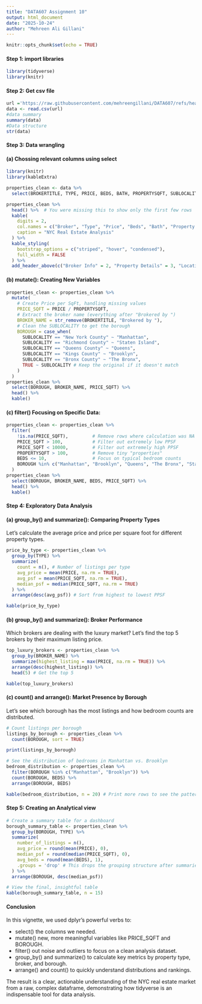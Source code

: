 ```yaml
---
title: "DATA607 Assignment 10"
output: html_document
date: "2025-10-24"
author: "Mehreen Ali Gillani"
---
```


```r
knitr::opts_chunk$set(echo = TRUE)
```

####  Step 1: import libraries
```r
library(tidyverse)
library(knitr)
```

####  Step 2: Get csv file
```r
url ='https://raw.githubusercontent.com/mehreengillani/DATA607/refs/heads/main/NY-House-Dataset.csv'
data <- read.csv(url)
#data summary
summary(data)
#Data structure
str(data)

```

####  Step 3: Data wrangling 
####  (a) Chossing relevant columns using select

```r
library(knitr)
library(kableExtra)

properties_clean <- data %>%
  select(BROKERTITLE, TYPE, PRICE, BEDS, BATH, PROPERTYSQFT, SUBLOCALITY)

properties_clean %>%
  head() %>%  # You were missing this to show only the first few rows
  kable(
    digits = 2,
    col.names = c("Broker", "Type", "Price", "Beds", "Bath", "Property SqFt", "Sublocality"),
    caption = "NYC Real Estate Analysis"
  ) %>%
  kable_styling(
    bootstrap_options = c("striped", "hover", "condensed"),
    full_width = FALSE
  ) %>%
  add_header_above(c("Broker Info" = 2, "Property Details" = 3, "Location" = 2))
```

####  (b) mutate(): Creating New Variables

```r
properties_clean <- properties_clean %>%
  mutate(
    # Create Price per SqFt, handling missing values
    PRICE_SQFT = PRICE / PROPERTYSQFT,
    # Extract the broker name (everything after "Brokered by ")
    BROKER_NAME = str_remove(BROKERTITLE, "Brokered by "),
    # Clean the SUBLOCALITY to get the borough
    BOROUGH = case_when(
      SUBLOCALITY == "New York County" ~ "Manhattan",
      SUBLOCALITY == "Richmond County" ~ "Staten Island",
      SUBLOCALITY == "Queens County" ~ "Queens",
      SUBLOCALITY == "Kings County" ~ "Brooklyn",
      SUBLOCALITY == "Bronx County" ~ "The Bronx",
      TRUE ~ SUBLOCALITY # Keep the original if it doesn't match
    )
  )
properties_clean %>%
  select(BOROUGH, BROKER_NAME, PRICE_SQFT) %>%
  head() %>%
  kable()
```


####  (c) filter() Focusing on Specific Data:


```r
properties_clean <- properties_clean %>%
  filter(
    !is.na(PRICE_SQFT),         # Remove rows where calculation was NA
    PRICE_SQFT > 100,           # Filter out extremely low PPSF
    PRICE_SQFT < 10000,         # Filter out extremely high PPSF
    PROPERTYSQFT > 100,         # Remove tiny "properties"
    BEDS <= 10,                 # Focus on typical bedroom counts
    BOROUGH %in% c("Manhattan", "Brooklyn", "Queens", "The Bronx", "Staten Island")
  )
properties_clean %>%
  select(BOROUGH, BROKER_NAME, BEDS, PRICE_SQFT) %>%
  head() %>%
  kable()
```

####  Step 4: Exploratory Data Analysis

####  (a) group_by() and summarize(): Comparing Property Types
Let's calculate the average price and price per square foot for different property types.

```r
price_by_type <- properties_clean %>%
  group_by(TYPE) %>%
  summarize(
    count = n(), # Number of listings per type
    avg_price = mean(PRICE, na.rm = TRUE),
    avg_psf = mean(PRICE_SQFT, na.rm = TRUE),
    median_psf = median(PRICE_SQFT, na.rm = TRUE)
  ) %>%
  arrange(desc(avg_psf)) # Sort from highest to lowest PPSF

kable(price_by_type)
```

####  (b) group_by() and summarize(): Broker Performance
Which brokers are dealing with the luxury market? Let's find the top 5 brokers by their maximum listing price.

```r

top_luxury_brokers <- properties_clean %>%
  group_by(BROKER_NAME) %>%
  summarize(highest_listing = max(PRICE, na.rm = TRUE)) %>%
  arrange(desc(highest_listing)) %>%
  head(5) # Get the top 5

kable(top_luxury_brokers)
```

####  (c) count() and arrange(): Market Presence by Borough
Let's see which borough has the most listings and how bedroom counts are distributed.

```r

# Count listings per borough
listings_by_borough <- properties_clean %>%
  count(BOROUGH, sort = TRUE)

print(listings_by_borough)

# See the distribution of bedrooms in Manhattan vs. Brooklyn
bedroom_distribution <- properties_clean %>%
  filter(BOROUGH %in% c("Manhattan", "Brooklyn")) %>%
  count(BOROUGH, BEDS) %>%
  arrange(BOROUGH, BEDS)

kable(bedroom_distribution, n = 20) # Print more rows to see the pattern
```
####  Step 5: Creating an Analytical view

```r
# Create a summary table for a dashboard
borough_summary_table <- properties_clean %>%
  group_by(BOROUGH, TYPE) %>%
  summarize(
    number_of_listings = n(),
    avg_price = round(mean(PRICE), 0),
    median_psf = round(median(PRICE_SQFT), 0),
    avg_beds = round(mean(BEDS), 1),
    .groups = 'drop' # This drops the grouping structure after summaries
  ) %>%
  arrange(BOROUGH, desc(median_psf))

# View the final, insightful table
kable(borough_summary_table, n = 15)

```



#### Conclusion

In this vignette, we used dplyr's powerful verbs to:

  * select() the columns we needed. <br>
  * mutate() new, more meaningful variables like PRICE_SQFT and BOROUGH.<br>
  * filter() out noise and outliers to focus on a clean analysis dataset. <br>
  * group_by() and summarize() to calculate key metrics by property type, broker, and borough. <br>
  * arrange() and count() to quickly understand distributions and rankings. <br>
  
The result is a clear, actionable understanding of the NYC real estate market from a raw, complex dataframe, demonstrating how tidyverse is an indispensable tool for data analysis.